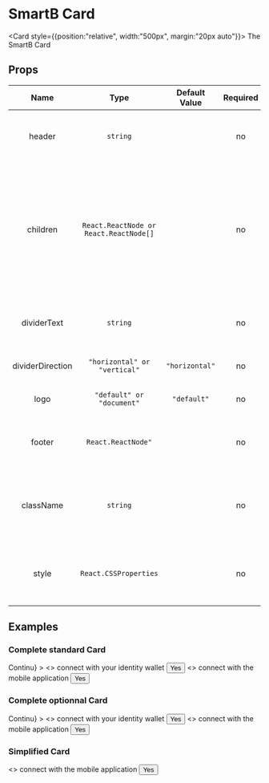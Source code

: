 
<Meta title="Overview|Components/Card" />

# SmartB Card


<Card style={{position:"relative", width:"500px", margin:"20px auto"}}>
    <Typography variant="body2" color="textSecondary" component="p">
      The SmartB Card
    </Typography>
</Card>


## Props

| Name      | Type | Default Value | Required | Description|
| :----:    |:----:|  :----:       |   :----: |   :----:   |
|header|`string`||no|The text that will be displayed in the header of the card|
|children|`React.ReactNode or React.ReactNode[]`||no|The content that will be displayed in the body of the card. If it's an array the body will be divided by the multiples contents.|
|dividerText|`string`||no|The text that will be disabled with the divider|
|dividerDirection|`"horizontal" or "vertical"`|`"horizontal"`|no|The direction of the divider|
|logo|`"default" or "document"`|`"default"`|no|Choose the logo in the background|
|footer|`React.ReactNode"`||no|The content that will be displayed in the footer|
|className|`string`||no|Add the className to the button and override the default properties|
|style|`React.CSSProperties`||no|Add the style to the button and override the default properties|

## Examples

### Complete standard Card
<Preview>
    <Card
    header="Connection"
    style={{position:"relative", width:"500px", margin:"20px auto"}}
    footer={<Button style={{margin:"20px auto", position:"relative"}} disabled={true}>Continu</Button>}
    >
        <>
            <Typography variant="body2" color="textSecondary" component="p">
                connect with your identity wallet
            </Typography>
            <Button style={{margin:"20px auto", display:"block", position:"relative"}}>Yes</Button>
        </>
        <>
            <Typography variant="body2" color="textSecondary" component="p">
                connect with the mobile application
            </Typography>
            <Button style={{margin:"20px auto", display:"block", position:"relative"}}>Yes</Button>
        </>
    </Card>
</Preview>

### Complete optionnal Card

<Preview>
    <Card
    header="Connection"
    style={{position:"relative", width:"500px", margin:"20px auto"}}
    dividerText="Or"
    dividerDirection="vertical"
    logo="document"
    footer={<Button style={{margin:"20px auto", position:"relative"}} disabled={true}>Continu</Button>}
    >
        <>
            <Typography variant="body2" color="textSecondary" component="p">
                connect with your identity wallet
            </Typography>
            <Button style={{margin:"20px auto", display:"block", position:"relative"}}>Yes</Button>
        </>
        <>
            <Typography variant="body2" color="textSecondary" component="p">
                connect with the mobile application
            </Typography>
            <Button style={{margin:"20px auto", display:"block", position:"relative"}}>Yes</Button>
        </>
    </Card>
</Preview>

### Simplified Card

<Preview>
    <Card
    style={{position:"relative", width:"500px", margin:"20px auto"}}
    >
        <>
            <Typography variant="body2" color="textSecondary" component="p">
                connect with the mobile application
            </Typography>
            <Button style={{margin:"20px auto", display:"block", position:"relative"}}>Yes</Button>
        </>
    </Card>
</Preview>
